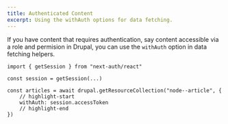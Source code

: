 ```yaml
---
title: Authenticated Content
excerpt: Using the withAuth options for data fetching.
---
```


If you have content that requires authentication, say content accessible via a role and permision in Drupal, you can use the `withAuth` option in data fetching helpers.

```tsx
import { getSession } from "next-auth/react"

const session = getSession(...)

const articles = await drupal.getResourceCollection("node--article", {
	// highlight-start
	withAuth: session.accessToken
	// highlight-end
})
```
